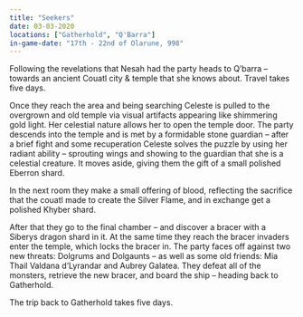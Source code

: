 ```yaml
---
title: "Seekers"
date: 03-03-2020
locations: ["Gatherhold", "Q'Barra"]
in-game-date: "17th - 22nd of Olarune, 998"
---
```


Following the revelations that Nesah had the party heads to Q’barra – towards an ancient Couatl city & temple that she knows about. Travel takes five days.

Once they reach the area and being searching Celeste is pulled to the overgrown and old temple via visual artifacts appearing like shimmering gold light. Her celestial nature allows her to open the temple door. The party descends into the temple and is met by a formidable stone guardian – after a brief fight and some recuperation Celeste solves the puzzle by using her radiant ability – sprouting wings and showing to the guardian that she is a celestial creature. It moves aside, giving them the gift of a small polished Eberron shard.

In the next room they make a small offering of blood, reflecting the sacrifice that the couatl made to create the Silver Flame, and in exchange get a polished Khyber shard.

After that they go to the final chamber – and discover a bracer with a Siberys dragon shard in it. At the same time they reach the bracer invaders enter the temple, which locks the bracer in. The party faces off against two new threats: Dolgrums and Dolgaunts – as well as some old friends: Mia Thail Valdana d’Lyrandar and Aubrey Galatea. They defeat all of the monsters, retrieve the new bracer, and board the ship – heading back to Gatherhold.

The trip back to Gatherhold takes five days.
